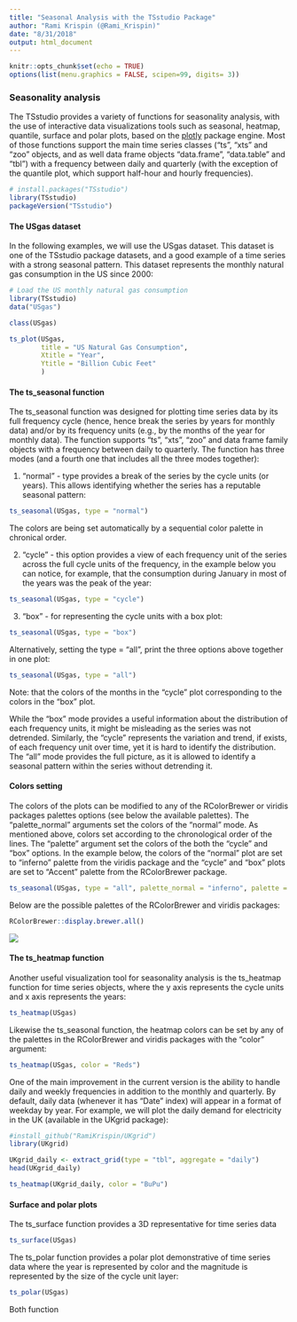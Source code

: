 ```yaml
---
title: "Seasonal Analysis with the TSstudio Package"
author: "Rami Krispin (@Rami_Krispin)"
date: "8/31/2018"
output: html_document
---
```


```r
knitr::opts_chunk$set(echo = TRUE)
options(list(menu.graphics = FALSE, scipen=99, digits= 3))
```
### Seasonality analysis

The TSstudio provides a variety of functions for seasonality analysis, with the use of interactive data visualizations tools such as seasonal, heatmap, quantile, surface and polar plots, based on the [plotly](https://plot.ly/r/) package engine. Most of those functions support the main time series classes  ("ts", "xts" and "zoo" objects, and as well data frame objects "data.frame", "data.table" and "tbl") with a frequency between daily and quarterly (with the exception of the quantile plot, which support half-hour and hourly frequencies).

```r
# install.packages("TSstudio")
library(TSstudio)
packageVersion("TSstudio")
```


#### The USgas dataset

In the following examples, we will use the USgas dataset. This dataset is one of the TSstudio package datasets, and a good example of a time series with a strong seasonal pattern. This dataset represents the monthly natural gas consumption in the US since 2000:

```r
# Load the US monthly natural gas consumption
library(TSstudio)
data("USgas")

class(USgas)

ts_plot(USgas,
        title = "US Natural Gas Consumption",
        Xtitle = "Year",
        Ytitle = "Billion Cubic Feet"
        )

```


#### The ts_seasonal function

The ts_seasonal function was designed for plotting time series data by its full frequency cycle (hence, hence break the series by years for monthly data) and/or by its frequency units (e.g., by the months of the year for monthly data). The function supports "ts", "xts", "zoo" and data frame family objects with a frequency between daily to quarterly. The function has three modes (and a fourth one that includes all the three modes together): 

1. "normal" - type provides a break of the series by the cycle units (or years). This allows identifying whether the series has a reputable seasonal pattern: 

```r
ts_seasonal(USgas, type = "normal")

```
The colors are being set automatically by a sequential color palette in chronical order.

2. "cycle" - this option provides a view of each frequency unit of the series across the full cycle units of the frequency, in the example below you can notice, for example, that the consumption during January in most of the years was the peak of the year:

```r
ts_seasonal(USgas, type = "cycle")
```

3. "box" - for representing the cycle units with a box plot:

```r
ts_seasonal(USgas, type = "box")
```


Alternatively, setting the type = “all”, print the three options above together in one plot:

```r
ts_seasonal(USgas, type = "all")
```

Note: that the colors of the months in the "cycle" plot corresponding to the colors in the "box" plot. 

While the "box" mode provides a useful information about the distribution of each frequency units, it might be misleading as the series was not detrended. Similarly, the "cycle" represents the variation and trend, if exists, of each frequency unit over time, yet it is hard to identify the distribution. The "all" mode provides the full picture, as it is allowed to identify a seasonal pattern within the series without detrending it.

#### Colors setting

The colors of the plots can be modified to any of the RColorBrewer or viridis packages palettes options (see below the available palettes). The "palette_normal" arguments set the colors of the "normal" mode. As mentioned above, colors set according to the chronological order of the lines. The "palette" argument set the colors of the both the "cycle" and "box" options. In the example below, the colors of the "normal" plot are set to "inferno" palette from the viridis package and the "cycle" and "box" plots are set to "Accent" palette from the RColorBrewer package. 


```r
ts_seasonal(USgas, type = "all", palette_normal = "inferno", palette = "Accent")
```

Below are the possible palettes of the RColorBrewer and viridis packages:

```r
RColorBrewer::display.brewer.all() 
```

![](../vignettes/gif/viridis_palettes.png)


#### The ts_heatmap function

Another useful visualization tool for seasonality analysis is the ts_heatmap function for time series objects, where the y axis represents the cycle units and x axis represents the years:

```r
ts_heatmap(USgas)
```

Likewise the ts_seasonal function, the heatmap colors can be set by any of the palettes in the RColorBrewer and viridis packages with the "color" argument: 

```r
ts_heatmap(USgas, color = "Reds")
```

One of the main improvement in the current version is the ability to handle daily and weekly frequencies in addition to the monthly and quarterly. By default, daily data (whenever it has "Date" index) will appear in a format of weekday by year. For example, we will plot the daily demand for electricity in the UK (available in the UKgrid package):

```r
#install_github("RamiKrispin/UKgrid")
library(UKgrid)

UKgrid_daily <- extract_grid(type = "tbl", aggregate = "daily")
head(UKgrid_daily)

ts_heatmap(UKgrid_daily, color = "BuPu")
```

#### Surface and polar plots

The ts_surface function provides a 3D representative for time series data 

```r
ts_surface(USgas)
```

The ts_polar function provides a polar plot demonstrative of time series data where the year is represented by color and the magnitude is represented by the size of the cycle unit layer:
```r
ts_polar(USgas)
```

Both function 